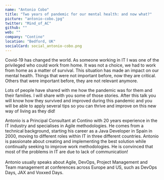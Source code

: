 ```yaml
---
name: "Antonio Cobo"
title: "Two years of pandemic for our mental health: and now what?"
picture: "antonio-cobo.jpg"
twitter: "Mind_of_AC"
github: ""
web: ""
company: "Contino"
location: "Bedford, UK"
socialCard: social_antonio-cobo.png
---
```



<Youtube
  src="0KK_3vvvaaI"
  title="Two years of pandemic for our mental health: and now what?"
/>

<p>
  Covid-19 has changed the world. As someone working in IT I was one of the privileged who could work from home.
  It was not a choice, we had to work from home as a matter of survival. This situation has made an impact on
  our mental health. Things that were not important before, now they are critical. Others that were important before,
  they are not relevant anymore.
</p>

<p>
  Lots of people have shared with me how the pandemic was for them and their families. I will share with you some of
  those stories. After this talk you will know how they survived and improved during this pandemic and you will be
  able to apply several tips so you can thrive and improve on this new way of living as they did!
</p>

<p>
  Antonio is a Principal Consultant at Contino with 20 years experience in the IT industry and specialises in Agile methodologies.
  He comes from a technical background, starting his career as a Java Developer in Spain in 2000, moving to different
  roles within IT in three different countries. Antonio is passionate about creating and implementing the best solution
  while continually seeking to improve work methodologies. He is convinced that most of the problems in IT are due to lack of communication!
  <br /><br />
  Antonio usually speaks about Agile, DevOps, Project Management and Team management at conferences across Europe and US,
  such as DevOps Days, JAX and Voxxed Days.
</p>
